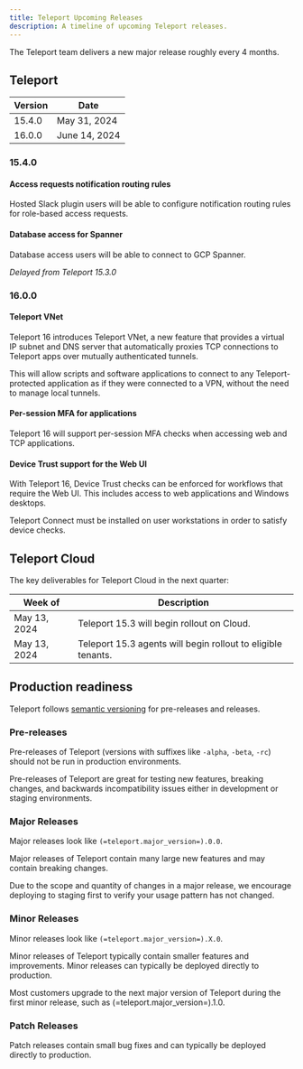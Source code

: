 ```yaml
---
title: Teleport Upcoming Releases
description: A timeline of upcoming Teleport releases.
---
```


The Teleport team delivers a new major release roughly every 4 months.

## Teleport

| Version | Date           |
| ------- | ---------------|
| 15.4.0  | May 31, 2024   |
| 16.0.0  | June 14, 2024  |

### 15.4.0

#### Access requests notification routing rules

Hosted Slack plugin users will be able to configure notification routing rules
for role-based access requests.

#### Database access for Spanner

Database access users will be able to connect to GCP Spanner.

*Delayed from Teleport 15.3.0*

### 16.0.0

#### Teleport VNet

Teleport 16 introduces Teleport VNet, a new feature that provides a virtual IP
subnet and DNS server that automatically proxies TCP connections to Teleport
apps over mutually authenticated tunnels.

This will allow scripts and software applications to connect to any
Teleport-protected application as if they were connected to a VPN, without the
need to manage local tunnels.

#### Per-session MFA for applications

Teleport 16 will support per-session MFA checks when accessing web and TCP applications.

#### Device Trust support for the Web UI

With Teleport 16, Device Trust checks can be enforced for workflows that require the Web UI.
This includes access to web applications and Windows desktops.

Teleport Connect must be installed on user workstations in order to satisfy device checks.

## Teleport Cloud

The key deliverables for Teleport Cloud in the next quarter:

| Week of      | Description                                                  |
| ------------ | ------------------------------------------------------------ |
| May 13, 2024 | Teleport 15.3 will begin rollout on Cloud.                   |
| May 13, 2024 | Teleport 15.3 agents will begin rollout to eligible tenants. |

## Production readiness

Teleport follows [semantic versioning](https://semver.org) for pre-releases and
releases.

### Pre-releases

Pre-releases of Teleport (versions with suffixes like `-alpha`, `-beta`, `-rc`)
should not be run in production environments.

Pre-releases of Teleport are great for testing new features, breaking changes,
and backwards incompatibility issues either in development or staging
environments.

### Major Releases

Major releases look like `(=teleport.major_version=).0.0`.

Major releases of Teleport contain many large new features and may contain
breaking changes.

Due to the scope and quantity of changes in a major release, we encourage
deploying to staging first to verify your usage pattern has not changed.

### Minor Releases

Minor releases look like `(=teleport.major_version=).X.0`.

Minor releases of Teleport typically contain smaller features and improvements.
Minor releases can typically be deployed directly to production.

Most customers upgrade to the next major version of Teleport during the first
minor release, such as (=teleport.major_version=).1.0.

### Patch Releases

Patch releases contain small bug fixes and can typically be deployed directly
to production.

